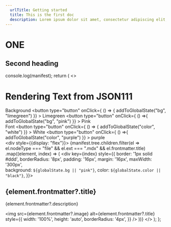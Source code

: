 ```yaml
---
  urlTitle: Getting started
  title: This is the first doc
  description: Lorem ipsum dolor sit amet, consectetur adipiscing elit, sed do eiusmod tempor incididunt ut labore et dolore magna aliqua. Ut enim ad minim veniam, quis nostrud exercitation ullamco laboris nisi ut aliquip ex ea commodo consequat
---
```



# ONE

## Second heading

<Seven />

  console.log(manifest);
  return (
    <>
      <h1>Rendering Text from JSON111</h1>
      <div>
        <span>Background</span> 
        <button 
        type="button" 
        onClick={ () => {
    addToGlobalState("bg", "limegreen")
  }}
        >
        Limegreen
        </button>
        <button 
        type="button" 
        onClick={ () =>{
    addToGlobalState("bg", "pink")
  }}
        >
        Pink
        </button>
      </div>
      <div>
        <span>Font</span> 
        <button 
        type="button" 
        onClick={ () => {
    addToGlobalState("color", "white")
  }}
        >
        White
        </button>
        <button 
        type="button" 
        onClick={ () =>{
    addToGlobalState("color", "purple")
  }}
        >
        purple
        </button>
      </div>
      <div style={{display: "flex"}}>
        {manifest.tree.children.filter(el => el.nodeType === "file" && el.ext === ".mdx" && el.frontmatter.title)
        .map((element, index) => (
          <div key={index} style={{
            border: '1px solid #ddd',
            borderRadius: '8px',
            padding: '16px',
            margin: '16px',
            maxWidth: '300px',  
            background: `${globalState.bg || "pink"}`,
            color: `${globalState.color || "black"}`,
          }}>
            <h2>{element.frontmatter?.title}</h2>
            <p>{element.frontmatter?.description}</p>
            <img src={element.frontmatter?.image} alt={element.frontmatter?.title} 
              style={{
                width: '100%',
                height: 'auto',
                borderRadius: '4px',
              }} />
          </div>
        ))}
      </div>
    </>
  );
};
